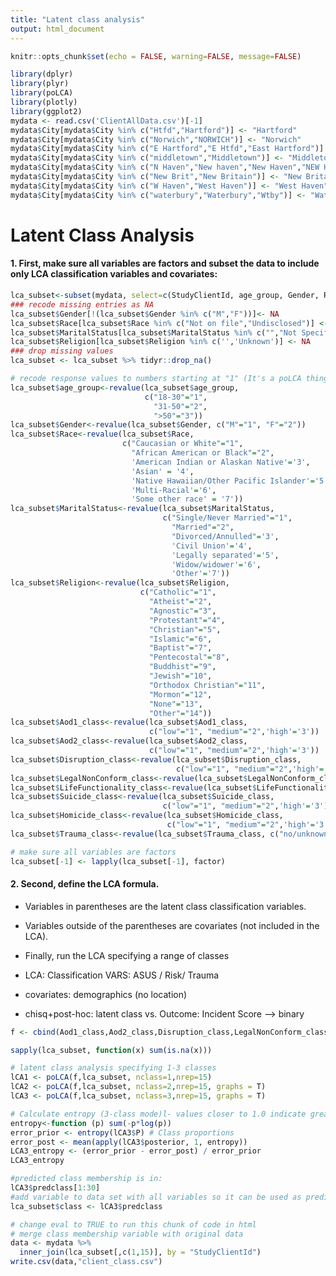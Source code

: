 ```yaml
---
title: "Latent class analysis"
output: html_document
---
```


```r
knitr::opts_chunk$set(echo = FALSE, warning=FALSE, message=FALSE)
```

```r
library(dplyr)
library(plyr)
library(poLCA)
library(plotly)
library(ggplot2)
mydata <- read.csv('ClientAllData.csv')[-1]
mydata$City[mydata$City %in% c("Htfd","Hartford")] <- "Hartford"
mydata$City[mydata$City %in% c("Norwich","NORWICH")] <- "Norwich"
mydata$City[mydata$City %in% c("E Hartford","E Htfd","East Hartford")] <- "East Hartford"
mydata$City[mydata$City %in% c("middletown","Middletown")] <- "Middletown"
mydata$City[mydata$City %in% c("N Haven","New haven","New Haven","NEW HAVEN")] <- "New Haven"
mydata$City[mydata$City %in% c("New Brit","New Britain")] <- "New Britain"
mydata$City[mydata$City %in% c("W Haven","West Haven")] <- "West Haven"
mydata$City[mydata$City %in% c("waterbury","Waterbury","Wtby")] <- "Waterbury"
```

# Latent Class Analysis

#### 1. First, make sure all variables are factors and subset the data to include only LCA classification variables and covariates:

```r
lca_subset<-subset(mydata, select=c(StudyClientId, age_group, Gender, Race, MaritalStatus, Religion, Aod1_class, Aod2_class, Disruption_class, LegalNonConform_class, LifeFunctionality_class, Suicide_class, Homicide_class, Trauma_class))
### recode missing entries as NA
lca_subset$Gender[!(lca_subset$Gender %in% c("M","F"))]<- NA
lca_subset$Race[lca_subset$Race %in% c("Not on file","Undisclosed")] <- NA
lca_subset$MaritalStatus[lca_subset$MaritalStatus %in% c("","Not Specified")] <- NA
lca_subset$Religion[lca_subset$Religion %in% c('','Unknown')] <- NA
### drop missing values
lca_subset <- lca_subset %>% tidyr::drop_na()
```

```r
# recode response values to numbers starting at "1" (It's a poLCA thing)
lca_subset$age_group<-revalue(lca_subset$age_group, 
                              c("18-30"="1", 
                                "31-50"="2",
                                ">50"="3"))
lca_subset$Gender<-revalue(lca_subset$Gender, c("M"="1", "F"="2"))
lca_subset$Race<-revalue(lca_subset$Race, 
                         c("Caucasian or White"="1", 
                           "African American or Black"="2",
                           'American Indian or Alaskan Native'='3',
                           'Asian' = '4', 
                           'Native Hawaiian/Other Pacific Islander'='5',
                           'Multi-Racial'='6',
                           'Some other race' = '7'))
lca_subset$MaritalStatus<-revalue(lca_subset$MaritalStatus, 
                                  c("Single/Never Married"="1", 
                                    "Married"="2",
                                    "Divorced/Annulled"='3',
                                    'Civil Union'='4',
                                    'Legally separated'='5',
                                    'Widow/widower'='6',
                                    'Other'='7'))
lca_subset$Religion<-revalue(lca_subset$Religion, 
                             c("Catholic"="1", 
                               "Atheist"="2",
                               "Agnostic"="3",
                               "Protestant"="4",
                               "Christian"="5",
                               "Islamic"="6",
                               "Baptist"="7",
                               "Pentecostal"="8",
                               "Buddhist"="9",
                               "Jewish"="10",
                               "Orthodox Christian"="11",
                               "Mormon"="12",
                               "None"="13",
                               "Other"="14"))
lca_subset$Aod1_class<-revalue(lca_subset$Aod1_class, 
                               c("low"="1", "medium"="2",'high'='3'))
lca_subset$Aod2_class<-revalue(lca_subset$Aod2_class, 
                               c("low"="1", "medium"="2",'high'='3'))
lca_subset$Disruption_class<-revalue(lca_subset$Disruption_class, 
                                     c("low"="1", "medium"="2",'high'='3'))
lca_subset$LegalNonConform_class<-revalue(lca_subset$LegalNonConform_class, c("low"="1", "medium"="2",'high'='3'))
lca_subset$LifeFunctionality_class<-revalue(lca_subset$LifeFunctionality_class, c(c("low"="1", "medium"="2",'high'='3')))
lca_subset$Suicide_class<-revalue(lca_subset$Suicide_class,
                                  c("low"="1", "medium"="2",'high'='3'))
lca_subset$Homicide_class<-revalue(lca_subset$Homicide_class, 
                                   c("low"="1", "medium"="2",'high'='3'))
lca_subset$Trauma_class<-revalue(lca_subset$Trauma_class, c("no/unknown"="2", "yes"="1"))
```

```r
# make sure all variables are factors
lca_subset[-1] <- lapply(lca_subset[-1], factor)
```

#### 2. Second, define the LCA formula.

-   Variables in parentheses are the latent class classification variables.

-   Variables outside of the parentheses are covariates (not included in the LCA).

-   Finally, run the LCA specifying a range of classes

-   LCA: Classification VARS: ASUS / Risk/ Trauma

-   covariates: demographics (no location)

-   chisq+post-hoc: latent class vs. Outcome: Incident Score --\> binary

```r
f <- cbind(Aod1_class,Aod2_class,Disruption_class,LegalNonConform_class,LifeFunctionality_class,Suicide_class,Homicide_class,Trauma_class)~age_group+Race+MaritalStatus+Religion
```

```r
sapply(lca_subset, function(x) sum(is.na(x)))
```

```r
# latent class analysis specifying 1-3 classes
lCA1 <- poLCA(f,lca_subset, nclass=1,nrep=15) 
lCA2 <- poLCA(f,lca_subset, nclass=2,nrep=15, graphs = T)
lCA3 <- poLCA(f,lca_subset, nclass=3,nrep=15, graphs = T)

```

```r
# Calculate entropy (3-class mode)l- values closer to 1.0 indicate greater separation of the classes.
entropy<-function (p) sum(-p*log(p))
error_prior <- entropy(lCA3$P) # Class proportions
error_post <- mean(apply(lCA3$posterior, 1, entropy))
LCA3_entropy <- (error_prior - error_post) / error_prior
LCA3_entropy
```

```r
#predicted class membership is in:
lCA3$predclass[1:30]
#add variable to data set with all variables so it can be used as predictor variable:
lca_subset$class <- lCA3$predclass
```

```r
# change eval to TRUE to run this chunk of code in html
# merge class membership variable with original data
data <- mydata %>% 
  inner_join(lca_subset[,c(1,15)], by = "StudyClientId")
write.csv(data,"client_class.csv")
```
